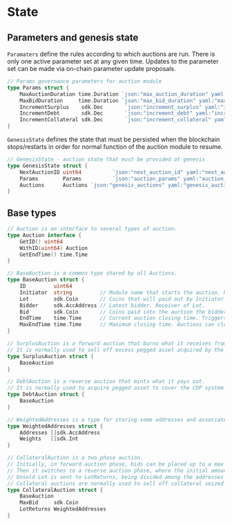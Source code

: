 



# State

## Parameters and genesis state

`Paramaters` define the rules according to which auctions are run. There is only one active parameter set at any given time. Updates to the parameter set can be made via on-chain parameter update proposals.

```go
// Params governance parameters for auction module
type Params struct {
	MaxAuctionDuration time.Duration `json:"max_auction_duration" yaml:"max_auction_duration"` // max length of auction
	MaxBidDuration     time.Duration `json:"max_bid_duration" yaml:"max_bid_duration"` // additional time added to the auction end time after each bid, capped by the expiry.
	IncrementSurplus    sdk.Dec       `json:"increment_surplus" yaml:"increment_surplus"`       // percentage change (of auc.Bid) required for a new bid on a surplus auction
	IncrementDebt       sdk.Dec       `json:"increment_debt" yaml:"increment_debt"`             // percentage change (of auc.Lot) required for a new bid on a debt auction
	IncrementCollateral sdk.Dec       `json:"increment_collateral" yaml:"increment_collateral"` // percentage change (of auc.Bid or auc.Lot) required for a new bid on a collateral auction
}
```

`GenesisState` defines the state that must be persisted when the blockchain stops/restarts in order for normal function of the auction module to resume.

```go
// GenesisState - auction state that must be provided at genesis
type GenesisState struct {
	NextAuctionID uint64          `json:"next_auction_id" yaml:"next_auction_id"` // auctionID that will be used for the next created auction
	Params        Params          `json:"auction_params" yaml:"auction_params"` // auction params
	Auctions      Auctions `json:"genesis_auctions" yaml:"genesis_auctions"` // auctions currently in the store
}
```

## Base types

```go
// Auction is an interface to several types of auction.
type Auction interface {
	GetID() uint64
	WithID(uint64) Auction
	GetEndTime() time.Time
}

// BaseAuction is a common type shared by all Auctions.
type BaseAuction struct {
	ID         uint64
	Initiator  string         // Module name that starts the auction. Pays out Lot.
	Lot        sdk.Coin       // Coins that will paid out by Initiator to the winning bidder.
	Bidder     sdk.AccAddress // Latest bidder. Receiver of Lot.
	Bid        sdk.Coin       // Coins paid into the auction the bidder.
	EndTime    time.Time      // Current auction closing time. Triggers at the end of the block with time ≥ EndTime.
	MaxEndTime time.Time      // Maximum closing time. Auctions can close before this but never after.
}

// SurplusAuction is a forward auction that burns what it receives from bids.
// It is normally used to sell off excess pegged asset acquired by the CDP system.
type SurplusAuction struct {
	BaseAuction
}

// DebtAuction is a reverse auction that mints what it pays out.
// It is normally used to acquire pegged asset to cover the CDP system's debts that were not covered by selling collateral.
type DebtAuction struct {
	BaseAuction
}

// WeightedAddresses is a type for storing some addresses and associated weights.
type WeightedAddresses struct {
	Addresses []sdk.AccAddress
	Weights   []sdk.Int
}

// CollateralAuction is a two phase auction.
// Initially, in forward auction phase, bids can be placed up to a max bid.
// Then it switches to a reverse auction phase, where the initial amount up for auction is bid down.
// Unsold Lot is sent to LotReturns, being divided among the addresses by weight.
// Collateral auctions are normally used to sell off collateral seized from CDPs.
type CollateralAuction struct {
	BaseAuction
	MaxBid     sdk.Coin
	LotReturns WeightedAddresses
}
```

